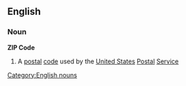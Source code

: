 ==English==
===Noun===
{{wikipedia}}
'''ZIP Code'''
#A [[postal]] [[code]] used by the [[United States]] [[Postal]] [[Service]]
[[Category:English nouns]]